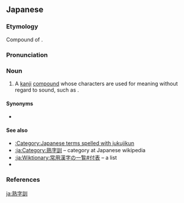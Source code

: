 ==Japanese==
{{DEFAULTSORT:しゅくじくん'}}
{{ja-kanjitab|じゅく|じ|くん|yomi=o}}
{{wikipedia|lang=ja}}

===Etymology===
Compound of {{compound|ja|熟字|tr1=jukuji|t1=compound|訓|tr2=kun|t2=kun'yomi}}{{rfv-etymology|ja}}.

===Pronunciation===
{{ja-pron|y=go|じゅくじくん|acc=3|acc_ref=DJR,NHK}}

===Noun===
{{ja-noun|じゅくじくん}}

# A [[kanji]] [[compound]] whose characters are used for meaning without regard to sound, such as {{ja-r|今日|きょう|today}}.

====Synonyms====
* {{ja-r|義%訓|ぎ%くん}}

====See also====
* [[:Category:Japanese terms spelled with jukujikun]]
* [[:ja:Category:熟字訓]] – category at Japanese wikipedia
* [[:ja:Wiktionary:常用漢字の一覧#付表]] – a list
* {{ja-r|当て字|あてじ}}

===References===
<references/>

[[ja:熟字訓]]